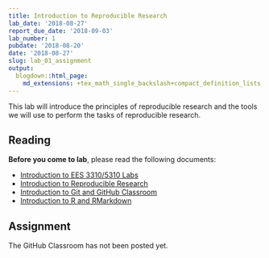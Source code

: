 ```yaml
---
title: Introduction to Reproducible Research
lab_date: '2018-08-27'
report_due_date: '2018-09-03'
lab_number: 1
pubdate: '2018-08-20'
date: '2018-08-27'
slug: lab_01_assignment
output:
  blogdown::html_page:
    md_extensions: +tex_math_single_backslash+compact_definition_lists
---
```

This lab will introduce the principles of reproducible research and the tools we will use to perform the tasks of reproducible research.

## Reading

**Before you come to lab**, please read the following documents:

* [Introduction to EES 3310/5310 Labs](/lab_docs/lab_01_lab01_overview)
* [Introduction to Reproducible Research](/lab_docs/lab_01_reproducible_research)
* [Introduction to Git and GitHub Classroom](/lab_docs/lab_01_git_intro)
* [Introduction to R and RMarkdown](/lab_docs/lab_01_rmarkdown_intro)

## Assignment

The GitHub Classroom has not been posted yet.

